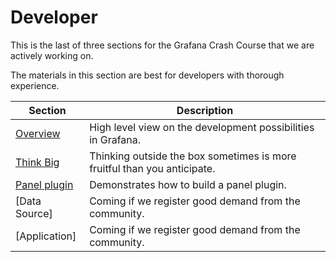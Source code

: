 # Developer

This is the last of three sections for the Grafana Crash Course that we are actively working on.

The materials in this section are best for developers with thorough experience.

| Section               | Description                                                              |
| --------------------- | ------------------------------------------------------------------------ |
| [Overview](overview)  | High level view on the development possibilities in Grafana.             |
| [Think Big](thinkbig) | Thinking outside the box sometimes is more fruitful than you anticipate. |
| [Panel plugin](panel) | Demonstrates how to build a panel plugin.                                |
| [Data Source]         | Coming if we register good demand from the community.                    |
| [Application]         | Coming if we register good demand from the community.                    |
